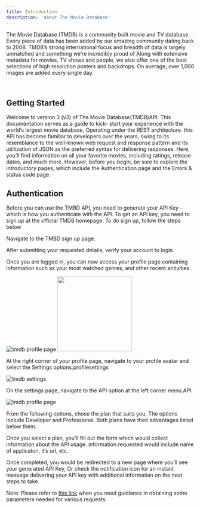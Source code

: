 ```yaml
---
title: Introduction
description: 'about The Movie Database'
---
```


The Movie Database (TMDB) is a community built movie and TV database. Every piece of data has been added by our amazing community dating back to 2008. TMDB’s strong international focus and breadth of data is largely unmatched and something we’re incredibly proud of Along with extensive metadata for movies, TV shows and people, we also offer one of the best selections of high resolution posters and backdrops. On average, over 1,000 images are added every single day.

​
## Getting Started
Welcome to version 3 (v3) of The Movie Database(TMDB)API. This documentation serves as a guide to kick- start your experience with the world’s largest movie database, Operating under the REST architecture. this API has become familiar to developers over the years, owing to its resemblance to the well-known web request and response pattern and its utillization of JSON as the preferred syntax for delivering responses. Here, you’ll find information on all your favorite movies, including ratings, release dates, and much more. However, before you begin, be sure to explore the introductory pages, which include the Authentication page and the Errors & status code page.


## Authentication
Before you can use the TMBD API, you need to generate your API Key - which is how you authenticate with the API. To get an API key, you need to sign up at the officlal TMDB homepage. To do sign up, follow the steps below

Navigate to the TMBD sign up page.

After submitting your requested details, verify your account to login.

Once you are logged in, you can now access your profile page containing information such as your most watched genres, and other recent activities.

![tmdb profile page](https://github.com/Iqmaa/docs/blob/main/1.png)
<img height="200" src="https://github.com/Iqmaa/docs/blob/main/1.png" />

At the right corner of your profile page, navigate to your profile avatar and select the Settings options.profilesettings

![tmdb settings](https://github.com/Iqmaa/docs/blob/main/2.png)

On the settings page, navigate to the API option at the left corner menu.API

![tmdb profile page](https://github.com/Iqmaa/docs/blob/main/3.png)

From the following options, chose the plan that suits you, The options include Developer and Professional. Both plans have their advantages listed below them.

Once you select a plan, you’ll fill out the form which would collect information about the API usage. information requested would include name of applicaton, it’s url, etc.

Once completed, you would be redirected to a new page where you’ll see your generated API Key, Or check the notification icon for an instant message delivering your API key with additional informatian on the next steps to take.

Note: Please refer to [this link](https://docs.google.com/document/d/1nfEEA8uv1vq5trPMhXfp7PPh97u77NUgMi_6NCslnLo/edit?tab=t.0) when you need guidiance in obtaining some parameters needed for various requests.
